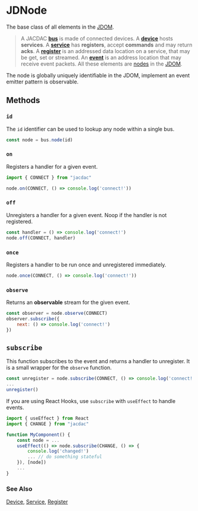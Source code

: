 # JDNode

The base class of all elements in the [JDOM](/clients/web/jdom).

> A JACDAC **[bus](/clients/web/jdom/bus)** is made of connected devices.
A **[device](/clients/web/jdom/device)** hosts **services**.
A **[service](/clients/web/jdom/service)** has **registers**, accept **commands**
and may return **acks**. A **[register](/clients/web/jdom/register)** is an addressed data location
on a service, that may be get, set or streamed. An **[event](/clients/web/jdom/event)** is an address location that may receive event packets.
All these elements are [nodes](/clients/web/jdom/node) in the [JDOM](/clients/web/jdom).

The node is globally uniquely identifiable in the JDOM,
implement an event emitter pattern is observable.

## Methods

### ``id``

The ``id`` identifier can be used to lookup any node within a single bus.

```javascript
const node = bus.node(id)
```

### ``on``

Registers a handler for a given event.

```javascript
import { CONNECT } from "jacdac"

node.on(CONNECT, () => console.log('connect!'))
```

### ``off``

Unregisters a handler for a given event. Noop if the handler is not registered.

```javascript
const handler = () => console.log('connect!')
node.off(CONNECT, handler)
```

### ``once``

Registers a handler to be run once and unregistered immediately.

```javascript
node.once(CONNECT, () => console.log('connect!'))
```

### ``observe``

Returns an **observable** stream for the given event. 

```javascript
const observer = node.observe(CONNECT)
observer.subscribe({
    next: () => console.log('connect!')
})
```

## ``subscribe``

This function subscribes to the event and returns a handler to unregister.
It is a small wrapper for the ``observe`` function.

```javascript
const unregister = node.subscribe(CONNECT, () => console.log('connect!'))
...
unregister()
```

If you are using React Hooks, use ``subscribe`` with ``useEffect`` to handle events.

```typescript
import { useEffect } from React
import { CHANGE } from "jacdac"

function MyComponent() {
    const node = ...
    useEffect(() => node.subscribe(CHANGE, () => {
        console.log('changed!')
        ... // do something stateful
    }), [node])
    ...
}
```

### See Also

[Device](/clients/web/jdom/device), [Service](/clients/web/jdom/device), [Register](/clients/web/jdom/device)